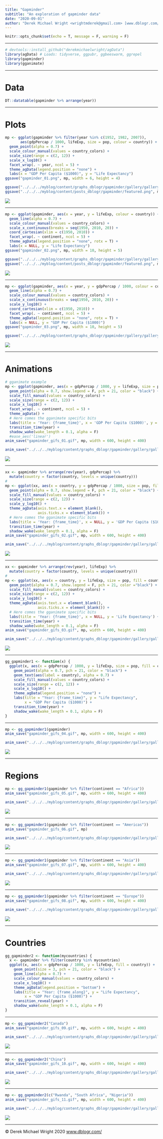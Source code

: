 ```yaml
---
title: "Gapminder"
subtitle: "An exploration of gapminder data"
date: "2020-09-01"
author: "Derek Michael Wright <wrightmderek@gmail.com> [www.dblogr.com/](https://dblogr.netlify.com/) [-Image Gallery-](https://dblogr.netlify.app/graphs_dblogr/gapminder/)"
---
```


```r
knitr::opts_chunk$set(echo = T, message = F, warning = F)
```

---

```r
# devtools::install_github("derekmichaelwright/agData")
library(agData) # Loads: tidyverse, ggpubr, ggbeeswarm, ggrepel
library(gapminder)
library(gganimate)
```

---

# Data

```r
DT::datatable(gapminder %>% arrange(year))
```

---

# Plots

```r
mp <- ggplot(gapminder %>% filter(year %in% c(1952, 1982, 2007)), 
       aes(gdpPercap / 1000, lifeExp, size = pop, colour = country)) +
  geom_point(alpha = 0.7) +
  scale_colour_manual(values = country_colors) +
  scale_size(range = c(2, 12)) +
  scale_x_log10() +
  facet_wrap(. ~ year, ncol = 5) +
  theme_agData(legend.position = "none") +
  labs(x = "GDP Per Capita ($1000)", y = "Life Expectancy")
ggsave("gapminder_01.png", mp, width = 6, height = 4)
```

```r
ggsave("../../../myblog/content/graphs_dblogr/gapminder/gallery/gallery/gapminder_01.png", mp, width = 6, height = 4)
ggsave("../../../myblog/content/posts_dblogr/gapminder/featured.png", mp, width = 6, height = 4)
```

![](gapminder_01.png)

---

```r
mp <- ggplot(gapminder, aes(x = year, y = lifeExp, colour = country)) +
  geom_line(alpha = 0.7) +
  scale_colour_manual(values = country_colors) +
  scale_x_continuous(breaks = seq(1950, 2010, 20)) +
  coord_cartesian(xlim = c(1950, 2010)) +
  facet_wrap(. ~ continent, ncol = 5) +
  theme_agData(legend.position = "none", rotx = T) +
  labs(x = NULL, y = "Life Expectancy")
ggsave("gapminder_02.png", mp, width = 10, height = 5)
```

```r
ggsave("../../../myblog/content/graphs_dblogr/gapminder/gallery/gallery/gapminder_02.png", mp, width = 10, height = 5)
ggsave("../../../myblog/content/posts_dblogr/gapminder/featured.png", mp, width = 10, height = 5)
```

![](gapminder_02.png)

---

```r
mp <- ggplot(gapminder, aes(x = year, y = gdpPercap / 1000, colour = country)) +
  geom_line(alpha = 0.7) +
  scale_colour_manual(values = country_colors) +
  scale_x_continuous(breaks = seq(1950, 2010, 20)) +
  scale_y_log10() +
  coord_cartesian(xlim = c(1950, 2010)) +
  facet_wrap(. ~ continent, ncol = 5) +
  theme_agData(legend.position = "none", rotx = T) +
  labs(x = NULL, y = "GDP Per Capita ($1000)")
ggsave("gapminder_03.png", mp, width = 10, height = 5)
```

```r
ggsave("../../../myblog/content/graphs_dblogr/gapminder/gallery/gallery/gapminder_03.png", mp, width = 10, height = 5)
```

![](gapminder_03.png)

---

# Animations

```r
# gganimate example
mp <- ggplot(gapminder, aes(x = gdpPercap / 1000, y = lifeExp, size = pop, fill = country)) +
  geom_point(alpha = 0.7, show.legend = F, pch = 21, color = "black") +
  scale_fill_manual(values = country_colors) +
  scale_size(range = c(2, 12)) +
  scale_x_log10() +
  facet_wrap(. ~ continent, ncol = 5) +
  theme_agData() +
  # Here comes the gganimate specific bits
  labs(title = 'Year: {frame_time}', x = 'GDP Per Capita ($1000)', y = 'Life Expectancy') +
  transition_time(year) +
  shadow_wake(wake_length = 0.1, alpha = F)
  #ease_aes('linear')
anim_save("gapminder_gifs_01.gif", mp, width = 600, height = 400)
```

```r
anim_save("../../../myblog/content/graphs_dblogr/gapminder/gallery/gallery/gapminder_gifs_01.gif", mp, width = 600, height = 400)
```

![](gapminder_gifs_01.gif)

---

```r
xx <- gapminder %>% arrange(rev(year), gdpPercap) %>% 
  mutate(country = factor(country, levels = unique(country)))
#
mp <- ggplot(xx, aes(x = country, y = gdpPercap / 1000, size = pop, fill = country)) +
  geom_point(alpha = 0.7, show.legend = F, pch = 21, color = "black") +
  scale_fill_manual(values = country_colors) +
  scale_size(range = c(2, 12)) +
  scale_y_log10() +
  theme_agData(axis.text.x = element_blank(),
               axis.ticks.x = element_blank()) +
  # Here comes the gganimate specific bits
  labs(title = 'Year: {frame_time}', x = NULL, y = 'GDP Per Capita ($1000)') +
  transition_time(year) +
  shadow_wake(wake_length = 0.1, alpha = F)
anim_save("gapminder_gifs_02.gif", mp, width = 600, height = 400)
```

```r
anim_save("../../../myblog/content/graphs_dblogr/gapminder/gallery/gallery/gapminder_gifs_02.gif", mp, width = 600, height = 400)
```

![](gapminder_gifs_02.gif)

---

```r
xx <- gapminder %>% arrange(rev(year), lifeExp) %>% 
  mutate(country = factor(country, levels = unique(country)))
#
mp <- ggplot(xx, aes(x = country, y = lifeExp, size = pop, fill = country)) +
  geom_point(alpha = 0.7, show.legend = F, pch = 21, color ="black") +
  scale_fill_manual(values = country_colors) +
  scale_size(range = c(2, 12)) +
  scale_y_log10() +
  theme_agData(axis.text.x = element_blank(),
               axis.ticks.x = element_blank()) +
  # Here comes the gganimate specific bits
  labs(title = 'Year: {frame_time}', x = NULL, y = 'Life Expectancy') +
  transition_time(year) +
  shadow_wake(wake_length = 0.1, alpha = F)
anim_save("gapminder_gifs_03.gif", mp, width = 600, height = 400)
```

```r
anim_save("../../../myblog/content/graphs_dblogr/gapminder/gallery/gallery/gapminder_gifs_03.gif", mp, width = 600, height = 400)
```

![](gapminder_gifs_03.gif)

---

```r
gg_gapminder1 <- function(x) {
  ggplot(x, aes(x = gdpPercap / 1000, y = lifeExp, size = pop, fill = country)) +
    geom_point(alpha = 0.7, pch = 21, color = "black") +
    geom_text(aes(label = country), alpha = 0.7) +
    scale_fill_manual(values = country_colors) +
    scale_size(range = c(2, 12)) +
    scale_x_log10() +
    theme_agData(legend.position = "none") +
    labs(title = "Year: {frame_time}", y = "Life Expectancy",
         x = "GDP Per Capita ($1000)") +
    transition_time(year) +
    shadow_wake(wake_length = 0.1, alpha = F)
}
```

---

```r
mp <- gg_gapminder1(gapminder)
anim_save("gapminder_gifs_04.gif", mp, width = 600, height = 400)
```

```r
anim_save("../../../myblog/content/graphs_dblogr/gapminder/gallery/gallery/gapminder_gifs_04.gif", mp, width = 600, height = 400)
```

![](gapminder_gifs_04.gif)

---

# Regions

```r
mp <- gg_gapminder1(gapminder %>% filter(continent == "Africa"))
anim_save("gapminder_gifs_05.gif", mp, width = 600, height = 400)
```

```r
anim_save("../../../myblog/content/graphs_dblogr/gapminder/gallery/gallery/gapminder_gifs_05.gif", mp, width = 600, height = 400)
```

![](gapminder_gifs_05.gif)

---

```r
mp <- gg_gapminder1(gapminder %>% filter(continent == "Americas"))
anim_save("gapminder_gifs_06.gif", mp)
```

```r
anim_save("../../../myblog/content/graphs_dblogr/gapminder/gallery/gallery/gapminder_gifs_06.gif", mp, width = 600, height = 400)
```

![](gapminder_gifs_06.gif)

---

```r
mp <- gg_gapminder1(gapminder %>% filter(continent == "Asia"))
anim_save("gapminder_gifs_07.gif", mp, width = 600, height = 400)
```

```r
anim_save("../../../myblog/content/graphs_dblogr/gapminder/gallery/gallery/gapminder_gifs_07.gif", mp, width = 600, height = 400)
```

![](gapminder_gifs_07.gif)

---

```r
mp <- gg_gapminder1(gapminder %>% filter(continent == "Europe"))
anim_save("gapminder_gifs_08.gif", mp, width = 600, height = 400)
```

```r
anim_save("../../../myblog/content/graphs_dblogr/gapminder/gallery/gallery/gapminder_gifs_08.gif", mp, width = 600, height = 400)
```

![](gapminder_gifs_08.gif)

---

# Countries

```r
gg_gapminder2 <- function(mycountries) {
  x <- gapminder %>% filter(country %in% mycountries)
  ggplot(x, aes(x = gdpPercap / 1000, y = lifeExp, fill = country)) +
    geom_point(size = 3, pch = 21, color = "black") +
    geom_line(alpha = 0.7) +
    scale_colour_manual(values = country_colors) +
    scale_x_log10() +
    theme_agData(legend.position = "bottom") +
    labs(title = "Year: {frame_along}", y = "Life Expectancy",
         x = "GDP Per Capita ($1000)") +
    transition_reveal(year) +
    shadow_wake(wake_length = 0.1, alpha = F)
}
```

---

```r
mp <- gg_gapminder2("Canada")
anim_save("gapminder_gifs_09.gif", mp, width = 600, height = 400)
```

```r
anim_save("../../../myblog/content/graphs_dblogr/gapminder/gallery/gallery/gapminder_gifs_09.gif", mp, width = 600, height = 400)
```

![](gapminder_gifs_09.gif)

---

```r
mp <- gg_gapminder2("China")
anim_save("gapminder_gifs_10.gif", mp, width = 600, height = 400)
```

```r
anim_save("../../../myblog/content/graphs_dblogr/gapminder/gallery/gallery/gapminder_gifs_10.gif", mp, width = 600, height = 400)
```

![](gapminder_gifs_10.gif)

---

```r
mp <- gg_gapminder2(c("Rwanda", "South Africa", "Nigeria"))
anim_save("gapminder_gifs_11.gif", mp, width = 600, height = 400)
```

```r
anim_save("../../../myblog/content/graphs_dblogr/gapminder/gallery/gallery/gapminder_gifs_11.gif", mp, width = 600, height = 400)
```

![](gapminder_gifs_11.gif)

---

&copy; Derek Michael Wright 2020 [www.dblogr.com/](https://dblogr.netlify.com/)